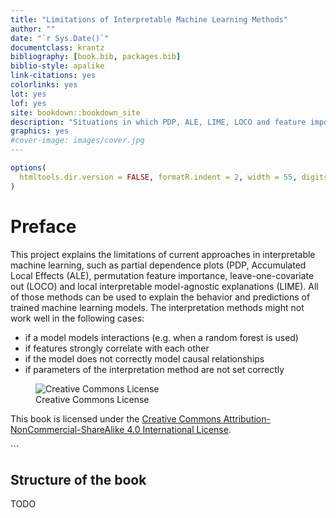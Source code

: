 ```yaml
--- 
title: "Limitations of Interpretable Machine Learning Methods"
author: ""
date: "`r Sys.Date()`"
documentclass: krantz
bibliography: [book.bib, packages.bib]
biblio-style: apalike
link-citations: yes
colorlinks: yes
lot: yes
lof: yes
site: bookdown::bookdown_site
description: "Situations in which PDP, ALE, LIME, LOCO and feature importance fail."
graphics: yes
#cover-image: images/cover.jpg
---
```


```r
options(
  htmltools.dir.version = FALSE, formatR.indent = 2, width = 55, digits = 4
)

```

# Preface {-}

This project explains the limitations of current approaches in interpretable machine learning, such as partial dependence plots (PDP, Accumulated Local Effects (ALE), permutation feature importance, leave-one-covariate out (LOCO) and local interpretable model-agnostic explanations (LIME).
All of those methods can be used to explain the behavior and predictions of trained machine learning models.
The interpretation methods might not work well in the following cases:

- if a model models interactions (e.g. when a random forest is used)
- if features strongly correlate with each other
- if the model does not correctly model causal relationships
- if parameters of the interpretation method are not set correctly

![Creative Commons License](images/by-nc-sa.png)

This book is licensed under the [Creative Commons Attribution-NonCommercial-ShareAlike 4.0 International License](http://creativecommons.org/licenses/by-nc-sa/4.0/).

```

## Structure of the book {-}

TODO



\mainmatter
